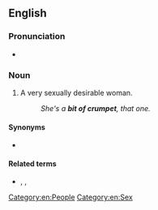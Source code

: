 ==English==

===Pronunciation===
* {{audio|en|En-au-bit of crumpet.ogg|Audio (AU)}}

===Noun===
{{en-noun|bits of crumpet}}

# {{lb|en|slang}} A very sexually desirable woman.
#: ''She's a '''bit of crumpet''', that one.''

====Synonyms====
* {{seeSynonyms|en|beautiful woman}}

====Related terms====
* {{l|en|crumpet}}, {{l|en|piece of crumpet}}, {{l|en|thinking man's crumpet}}

[[Category:en:People]]
[[Category:en:Sex]]